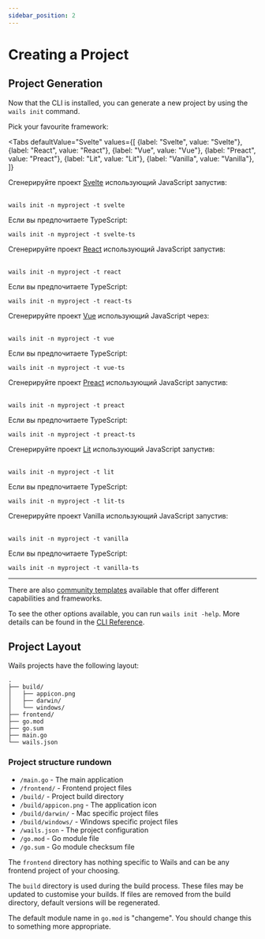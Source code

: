 ```yaml
---
sidebar_position: 2
---
```


# Creating a Project

## Project Generation

Now that the CLI is installed, you can generate a new project by using the `wails init` command.

Pick your favourite framework:

<!-- @formatter:off -->


<Tabs
    defaultValue="Svelte"
    values={[
        {label: "Svelte", value: "Svelte"},
 {label: "React", value: "React"},
 {label: "Vue", value: "Vue"},
 {label: "Preact", value: "Preact"},
 {label: "Lit", value: "Lit"},
 {label: "Vanilla", value: "Vanilla"},
 ]}
>
<TabItem value="Svelte">
    Сгенерируйте проект <a href={"https://svelte.dev/"}>Svelte</a> использующий JavaScript запустив:<br/><br/>

    wails init -n myproject -t svelte
Если вы предпочитаете TypeScript:<br/>

    wails init -n myproject -t svelte-ts

</TabItem>
<TabItem value="React">
    Сгенерируйте проект <a href={"https://reactjs.org/"}>React</a> использующий JavaScript запустив:<br/><br/>

    wails init -n myproject -t react
Если вы предпочитаете TypeScript:<br/>

    wails init -n myproject -t react-ts

</TabItem>
<TabItem value="Vue">
    Сгенерируйте проект <a href={"https://vuejs.org/"}>Vue</a> использующий JavaScript через:<br/><br/>

    wails init -n myproject -t vue

Если вы предпочитаете TypeScript:<br/>

    wails init -n myproject -t vue-ts

</TabItem>
<TabItem value="Preact">
    Сгенерируйте проект <a href={"https://preactjs.com/"}>Preact</a> использующий JavaScript запустив:<br/><br/>

    wails init -n myproject -t preact

Если вы предпочитаете TypeScript:<br/>

    wails init -n myproject -t preact-ts

</TabItem>
<TabItem value="Lit">
    Сгенерируйте проект <a href={"https://lit.dev/"}>Lit</a> использующий JavaScript запустив:<br/><br/>

    wails init -n myproject -t lit

Если вы предпочитаете TypeScript:<br/>

    wails init -n myproject -t lit-ts

</TabItem>
<TabItem value="Vanilla">
    Сгенерируйте проект Vanilla использующий JavaScript запустив:<br/><br/>

    wails init -n myproject -t vanilla

Если вы предпочитаете TypeScript:<br/>

    wails init -n myproject -t vanilla-ts

</TabItem>
</Tabs>

<!-- @formatter:on -->

<hr />

There are also [community templates](../community/templates.mdx) available that offer different capabilities and frameworks.

To see the other options available, you can run `wails init -help`. More details can be found in the [CLI Reference](../reference/cli.mdx#init).

## Project Layout

Wails projects have the following layout:

```
.
├── build/
│   ├── appicon.png
│   ├── darwin/
│   └── windows/
├── frontend/
├── go.mod
├── go.sum
├── main.go
└── wails.json
```

### Project structure rundown

- `/main.go` - The main application
- `/frontend/` - Frontend project files
- `/build/` - Project build directory
- `/build/appicon.png` - The application icon
- `/build/darwin/` - Mac specific project files
- `/build/windows/` - Windows specific project files
- `/wails.json` - The project configuration
- `/go.mod` - Go module file
- `/go.sum` - Go module checksum file

The `frontend` directory has nothing specific to Wails and can be any frontend project of your choosing.

The `build` directory is used during the build process. These files may be updated to customise your builds. If files are removed from the build directory, default versions will be regenerated.

The default module name in `go.mod` is "changeme". You should change this to something more appropriate.
